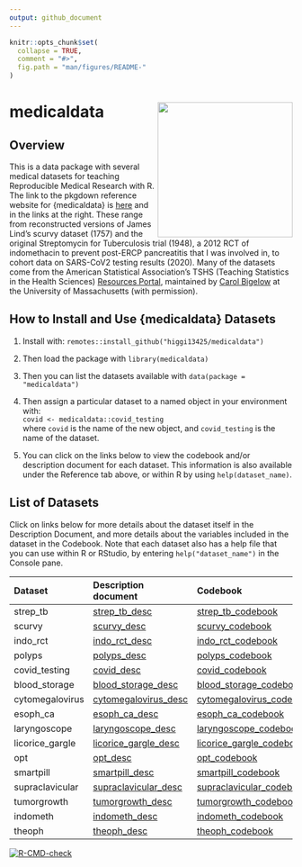 ```yaml
---
output: github_document
---
```


<!-- README.md is generated from README.Rmd. Please edit that file -->

```r
knitr::opts_chunk$set(
  collapse = TRUE,
  comment = "#>",
  fig.path = "man/figures/README-"
)
```

# medicaldata <img src='man/figures/hex-medicaldata.png' align="right" height="240">

## Overview

This is a data package with several medical datasets for teaching Reproducible Medical Research with R. The link to the pkgdown reference website for {medicaldata} is [here](https://higgi13425.github.io/medicaldata/) and in the links at the right. These range from reconstructed versions of James Lind's scurvy dataset (1757) and the original Streptomycin for Tuberculosis trial (1948), a 2012 RCT of indomethacin to prevent post-ERCP pancreatitis that I was involved in, to cohort data on SARS-CoV2 testing results (2020). Many of the datasets come from the American Statistical Association's TSHS (Teaching Statistics in the Health Sciences) [Resources Portal](https://www.causeweb.org/tshs/category/dataset/), maintained by [Carol Bigelow](https://www.umass.edu/sphhs/person/carol-bigelow) at the University of Massachusetts (with permission).

## How to Install and Use {medicaldata} Datasets
1. Install with: `remotes::install_github("higgi13425/medicaldata")`     
2. Then load the package with `library(medicaldata)`    
3. Then you can list the datasets available with `data(package = "medicaldata")`    

4. Then assign a particular dataset to a named object in your environment with: <br>
`covid <- medicaldata::covid_testing` <br>
where `covid` is the name of the new object,
and `covid_testing` is the name of the dataset.<br>

5. You can click on the links below to view the codebook and/or description document for each dataset. This information is also available under the Reference tab above, or within R by using `help(dataset_name)`. <br>


## List of Datasets
Click on links below for more details about the dataset itself in the Description Document, and more details about the variables included in the dataset in the Codebook. Note that each dataset also has a help file that you can use within R or RStudio, by entering `help("dataset_name")` in the Console pane.

| Dataset         | Description document                | Codebook    |
|:----------------|:-------------------------|:-------------------------|
|strep_tb|[strep_tb_desc](https://github.com/higgi13425/medicaldata/blob/master/man/description_docs/strep_tb_desc.pdf)  | [strep_tb_codebook](https://github.com/higgi13425/medicaldata/blob/master/man/codebooks/strep_tb_codebook.pdf)|
|scurvy|[scurvy_desc](https://github.com/higgi13425/medicaldata/blob/master/man/description_docs/scurvy_desc.pdf)   |  [scurvy_codebook](https://github.com/higgi13425/medicaldata/blob/master/man/codebooks/scurvy_codebook.pdf)|
|indo_rct|[indo_rct_desc](https://github.com/higgi13425/medicaldata/blob/master/man/description_docs/indo_rct_desc.pdf)   |  [indo_rct_codebook](https://github.com/higgi13425/medicaldata/blob/master/man/codebooks/indo_rct_codebook.pdf)|
|polyps|[polyps_desc](https://github.com/higgi13425/medicaldata/blob/master/man/description_docs/polyps_desc.pdf)|  [polyps_codebook](https://github.com/higgi13425/medicaldata/blob/master/man/codebooks/polyps_codebook.pdf)|
| covid_testing    |   [covid_desc](https://github.com/higgi13425/medicaldata/blob/master/man/description_docs/covid_desc.pdf)    | [covid_codebook](https://github.com/higgi13425/medicaldata/blob/master/man/codebooks/covid_testing_codebook.pdf)|
| blood_storage   | [blood_storage_desc](https://www.causeweb.org/tshs/datasets/Blood%20Storage%20Dataset%20Introduction.pdf)  |  [blood_storage_codebook](https://www.causeweb.org/tshs/datasets/Blood%20Storage%20Data%20Dictionary.pdf) |
| cytomegalovirus | [cytomegalovirus_desc](https://www.causeweb.org/tshs/datasets/Cytomegalovirus%20Dataset%20Introduction.pdf) |   [cytomegalovirus_codebook](https://www.causeweb.org/tshs/datasets/Cytomegalovirus%20Data%20Dictionary.pdf)|
| esoph_ca| [esoph_ca_desc](https://github.com/higgi13425/medicaldata/blob/master/man/description_docs/esoph_ca_desc.pdf) |  [esoph_ca_codebook](https://github.com/higgi13425/medicaldata/blob/master/man/codebooks/esoph__cacodebook.pdf)|
| laryngoscope    | [laryngoscope_desc](https://www.causeweb.org/tshs/datasets/Laryngoscope%20Dataset%20Introduction.pdf)  |  [laryngoscope_codebook](https://www.causeweb.org/tshs/datasets/Laryngoscope%20Data%20Dictionary.pdf)|
| licorice_gargle | [licorice_gargle_desc](https://www.causeweb.org/tshs/datasets/Licorice%20Gargle%20Dataset%20Introduction.pdf) |  [licorice_gargle_codebook](https://www.causeweb.org/tshs/datasets/Licorice%20Gargle%20Data%20Dictionary.pdf)|
| opt   | [opt_desc](https://www.causeweb.org/tshs/datasets/OPT_Dataset_Introduction.pdf)  |    [opt_codebook](https://www.causeweb.org/tshs/datasets/OPT_Data_Dictionary.pdf)  |
| smartpill  | [smartpill_desc](https://www.causeweb.org/tshs/datasets/Smart%20Pill%20Dataset%20Introduction.pdf)  |    [smartpill_codebook](https://www.causeweb.org/tshs/datasets/Smart%20Pill%20Data%20Dictionary.pdf) |
| supraclavicular | [supraclavicular_desc](https://www.causeweb.org/tshs/datasets/Supraclavicular%20Dataset%20Introduction.pdf)  |  [supraclavicular_codebook](https://www.causeweb.org/tshs/datasets/Supraclavicular%20Data%20Dictionary.pdf) |
| tumorgrowth     | [tumorgrowth_desc](https://www.causeweb.org/tshs/datasets/tumorgrowth_introduction.pdf) |  [tumorgrowth_codebook](https://www.causeweb.org/tshs/datasets/tumorgrowth_dictionary.pdf)|
| indometh        |  [indometh_desc](https://github.com/higgi13425/medicaldata/blob/master/man/description_docs/indometh_desc.pdf) |       [indometh_codebook](https://github.com/higgi13425/medicaldata/blob/master/man/codebooks/indometh_codebook.pdf) |
| theoph          |   [theoph_desc](https://github.com/higgi13425/medicaldata/blob/master/man/description_docs/theoph_desc.pdf)  |     [theoph_codebook](https://github.com/higgi13425/medicaldata/blob/master/man/codebooks/theoph_codebook.pdf)  |


<!-- badges: start -->
[![R-CMD-check](https://github.com/higgi13425/medicaldata/workflows/R-CMD-check/badge.svg)](https://github.com/higgi13425/medicaldata/actions)
<!-- badges: end -->



